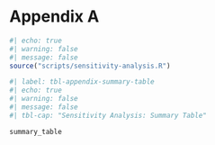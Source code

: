 # Appendix A {.unnumbered}

```r
#| echo: true
#| warning: false
#| message: false
source("scripts/sensitivity-analysis.R")
```

```r
#| label: tbl-appendix-summary-table
#| echo: true
#| warning: false
#| message: false
#| tbl-cap: "Sensitivity Analysis: Summary Table"

summary_table
```

